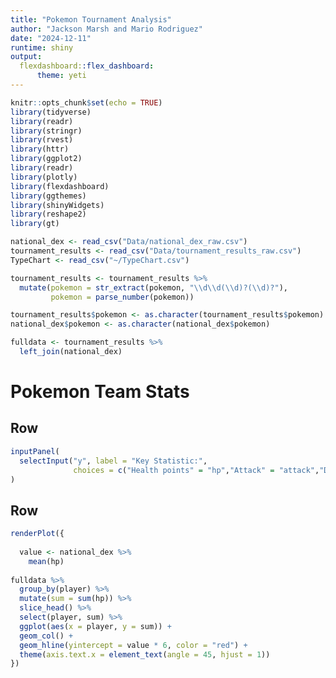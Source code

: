 ```yaml
---
title: "Pokemon Tournament Analysis"
author: "Jackson Marsh and Mario Rodriguez"
date: "2024-12-11"
runtime: shiny
output: 
  flexdashboard::flex_dashboard:
      theme: yeti
---
```


```r
knitr::opts_chunk$set(echo = TRUE)
library(tidyverse)
library(readr)
library(stringr)
library(rvest)
library(httr)
library(ggplot2)
library(readr)
library(plotly)
library(flexdashboard)
library(ggthemes)
library(shinyWidgets)
library(reshape2)
library(gt)
```

```r
national_dex <- read_csv("Data/national_dex_raw.csv")
tournament_results <- read_csv("Data/tournament_results_raw.csv")
TypeChart <- read_csv("~/TypeChart.csv")
```


```r
tournament_results <- tournament_results %>%
  mutate(pokemon = str_extract(pokemon, "\\d\\d(\\d)?(\\d)?"), 
         pokemon = parse_number(pokemon))
```

```r
tournament_results$pokemon <- as.character(tournament_results$pokemon)
national_dex$pokemon <- as.character(national_dex$pokemon)
```


```r
fulldata <- tournament_results %>%
  left_join(national_dex)
```

Pokemon Team Stats
==========================

Row 
-------------------------

```r
inputPanel(
  selectInput("y", label = "Key Statistic:",
              choices = c("Health points" = "hp","Attack" = "attack","Defense" = "defense", "Special Attack" = "sp_atk","Special Defense" = "sp_def","Speed" = "speed"))
)
```

Row 
-------------------------

```r
renderPlot({  
  
  value <- national_dex %>%
    mean(hp)
  
fulldata %>%
  group_by(player) %>%
  mutate(sum = sum(hp)) %>%
  slice_head() %>%
  select(player, sum) %>%
  ggplot(aes(x = player, y = sum)) +
  geom_col() + 
  geom_hline(yintercept = value * 6, color = "red") + 
  theme(axis.text.x = element_text(angle = 45, hjust = 1))
})
```


